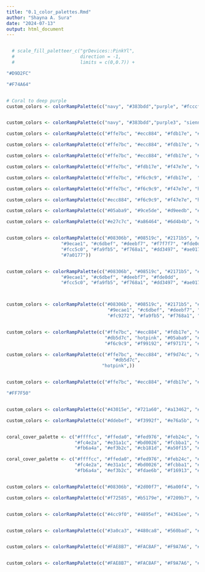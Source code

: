 ```yaml
---
title: "0.1_color_palettes.Rmd"
author: "Shayna A. Sura"
date: "2024-07-13"
output: html_document
---
```


```r







```


```r

  # scale_fill_paletteer_c("grDevices::PinkYl",
  #                        direction = -1,
  #                        limits = c(0,0.7)) +

```




```r

"#D9D2FC"

"#F74A64"


# Coral to deep purple
custom_colors <- colorRampPalette(c("navy", "#383bdd","purple", "#fcccfc", "hotpink")) 


custom_colors <- colorRampPalette(c("navy", "#383bdd","purple3", "sienna1", "hotpink"))

custom_colors <- colorRampPalette(c("#ffe7bc", "#ecc884", "#fdb17e", "#f6c9c9", "#f47e7e", "#db5d7c", "hotpink"))

custom_colors <- colorRampPalette(c("#ffe7bc", "#ecc884", "#fdb17e", "#f47e7e", "#db5d7c"))

custom_colors <- colorRampPalette(c("#ffe7bc", "#ecc884", "#fdb17e", "#f47e7e", "#f768a1")) 

custom_colors <- colorRampPalette(c("#ffe7bc", "#fdb17e", "#f47e7e", "#db5d7c"))

custom_colors <- colorRampPalette(c("#ffe7bc", "#f6c9c9", "#fdb17e",  "#f47e7e", "#db5d7c"))

custom_colors <- colorRampPalette(c("#ffe7bc", "#f6c9c9", "#f47e7e", "hotpink"))

custom_colors <- colorRampPalette(c("#ecc884", "#f6c9c9", "#f47e7e", "hotpink"))

custom_colors <- colorRampPalette(c("#05aba9", "#9ce5de", "#d9eedb", "#f6c9c9", "#f99192", "#f97171"))

custom_colors <- colorRampPalette(c("#e27c7c", "#a86464", "#6d4b4b", "#503f3f", "#333333", "#3c4e4b", "#466964", "#599e94", "#6cd4c5"))


custom_colors <- colorRampPalette(c("#08306b", "#08519c", "#2171b5", "#4292c6", "#6baed6", 
                    "#9ecae1", "#c6dbef", "#deebf7", "#f7f7f7", "#fde0dd", 
                    "#fcc5c0", "#fa9fb5", "#f768a1", "#dd3497", "#ae017e", 
                    "#7a0177"))


custom_colors <- colorRampPalette(c("#08306b", "#08519c", "#2171b5", "#4292c6", "#6baed6", 
                    "#9ecae1", "#c6dbef", "#deebf7", "#fde0dd", 
                    "#fcc5c0", "#fa9fb5", "#f768a1", "#dd3497", "#ae017e"))



custom_colors <- colorRampPalette(c("#08306b", "#08519c", "#2171b5", "#4292c6", "#6baed6", 
                                     "#9ecae1", "#c6dbef", "#deebf7", "#fcbba1", 
                                     "#fc9272", "#fa9fb5", "#f768a1", "#dd3497", "hotpink"))


custom_colors <- colorRampPalette(c("#ffe7bc", "#ecc884", "#fdb17e", "#f6c9c9", "#f47e7e", 
                                    "#db5d7c", "hotpink", "#05aba9", "#9ce5de", "#d9eedb", 
                                    "#f6c9c9", "#f99192", "#f97171", "#ffae03", "#f9d74c"))

custom_colors <- colorRampPalette(c("#ffe7bc", "#ecc884", "#f9d74c", "#fdb17e","#ffae03", "#f99192","#f768a1", "#f97171","#f6c9c9", "#f47e7e", 
                                       "#db5d7c",  
                                   "hotpink",))


custom_colors <- colorRampPalette(c("#ffe7bc", "#ecc884", "#fdb17e", "#f47e7e", "#f768a1")) 

"#FF7F50"


custom_colors <- colorRampPalette(c("#43015e", "#721a60", "#a13462", "#d04d64", "#ff6666")) 

custom_colors <- colorRampPalette(c("#ddebef", "#f3992f", "#e76a5b", "#cc215c", "#fd7f96")) 


coral_cover_palette <- c("#ffffcc", "#ffeda0", "#fed976", "#feb24c", "#fd8d3c",
                         "#fc4e2a", "#e31a1c", "#bd0026", "#fcbba1", "#fc9272",
                         "#fb6a4a", "#ef3b2c", "#cb181d", "#a50f15", "#67000d")

coral_cover_palette <- c("#ffffcc", "#ffeda0", "#fed976", "#feb24c", "#fd8d3c",
                         "#fc4e2a", "#e31a1c", "#bd0026", "#fcbba1", "#fc9272",
                         "#fb6a4a", "#ef3b2c", "#fdae6b", "#f16913", "#d94801")


custom_colors <- colorRampPalette(c("#08306b", "#2d00f7", "#6a00f4", "#8900f2", "#a100f2", "#b100e8", "#bc00dd", "#d100d1", "#db00b6", "#e500a4", "#f20089"))

custom_colors <- colorRampPalette(c("#f72585", "#b5179e", "#7209b7", "#560bad", "#480ca8", "#3a0ca3", "#3f37c9", "#4361ee", "#4895ef", "#4cc9f0"))


custom_colors <- colorRampPalette(c("#4cc9f0", "#4895ef", "#4361ee", "#3f37c9", "#3a0ca3", "#480ca8", "#560bad", "#7209b7", "#b5179e", "#f72585"))


custom_colors <- colorRampPalette(c("#3a0ca3", "#480ca8", "#560bad", "#7209b7", "#b5179e", "#f72585"))


custom_colors <- colorRampPalette(c("#FAE8B7", "#FAC8AF", "#F9A7A6", "#F9879E", "#F86696", "#F8468D", "#F72585"))


custom_colors <- colorRampPalette(c("#FAE8B7", "#FAC8AF", "#F9A7A6", "#F9879E", "#F86696", "#F8468D", "#F72585", "#b5179e", "#7209b7"))

```

